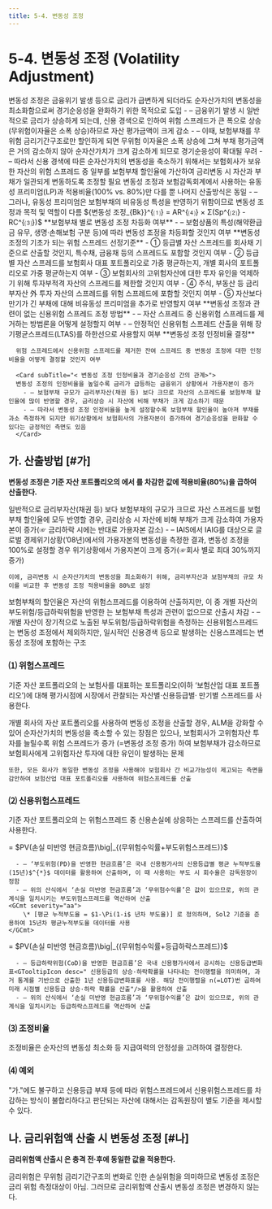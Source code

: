 ```yaml
---
title: 5-4. 변동성 조정 
---
```

# 5-4. 변동성 조정 (Volatility Adjustment)

<Accordion  activeIndex={[]}>
<AccordionTab header="변동성 조정의 역할">
    변동성 조정은 금융위기 발생 등으로 금리가 급변하게 되더라도 순자산가치의 변동성을 최소화함으로써 경기순응성을 완화하기 위한 목적으로 도입
      - – 금융위기 발생 시 일반적으로 금리가 상승하게 되는데, 신용 경색으로 인하여 위험 스프레드가 큰 폭으로 상승(무위험이자율은 소폭 상승)하므로 자산 평가금액이 크게 감소
      - – 이때, 보험부채를 무위험 금리기간구조로만 할인하게 되면 무위험 이자율은 소폭 상승에 그쳐 부채 평가금액은 거의 감소하지 않아 순자산가치가 크게 감소하게 되므로 경기순응성이 확대될 우려
      - – 따라서 신용 경색에 따른 순자산가치의 변동성을 축소하기 위해서는 보험회사가 보유한 자산의 위험 스프레드 중 일부를 보험부채 할인율에 가산하여 금리변동 시 자산과 부채가 일관되게 변동하도록 조정할 필요
</AccordionTab>
<AccordionTab header="변동성 조정과 유동성 프리미엄과 비교">
    변동성 조정과 보험감독회계에서 사용하는 유동성 프리미엄(LP)과 적용비율(100% vs. 80%)만 다를 뿐 나머지 산출방식은 동일
      - – 그러나, 유동성 프리미엄은 보험부채의 비유동성 특성을 반영하기 위함이므로 변동성 조정과 목적 및 역할이 다름
</AccordionTab>
<AccordionTab header="변동성 조정 산출을 위한 주요 고려사항">

<GMath title="변동성 조정">
    ${변동성 조정_{Bk}}^{⑴} = AR^{⑷} × Σ(Sp^{⑵} - RC^{⑶})$
</GMath>

<TabView scrollable>
<TabPanel header="⑴ Bucket ">
 **보험부채 별로 변동성 조정 차등화 여부**
      - – 보험상품의 특성(해약환급금 유무<GTooltipIcon desc="해약환급금이 없는 상품은 보험계약자의 해약율이 낮으므로 실질만기가 긴 특성"/>, 생명·손해보험 구분<GTooltipIcon desc="생명·장기손해보험은 계약만기가 길기 때문에 ALM 관리를 위한 장기 채권 투자비중이 높아지는 특성"/> 등)에 따라 변동성 조정을 차등화할 것인지 여부

</TabPanel>
<TabPanel header="⑵ Spread ">
    **변동성 조정의 기초가 되는 위험 스프레드 선정기준**
        - ① 등급별 자산 스프레드를 회사채 기준으로 산출할 것인지, 특수채, 금융채 등의 스프레드도 포함할 것인지 여부
        - ② 등급별 자산 스프레드를 보험회사 대표 포트폴리오로 가중 평균하는지, 개별 회사의 포트폴리오로 가중 평균하는지 여부
        - ③ 보험회사의 고위험자산에 대한 투자 유인<GTooltipIcon desc="스프레드가 높은 고위험자산 포함시 할인율이 상승하여 부채가 감소하는 효과"/>을 억제하기 위해 투자부적격 자산의 스프레드를 제한<GTooltipIcon desc="투자부적격 자산에 대해서는 투자적격 자산의 스프레드를 한도로 인정"/>할 것인지 여부
        - ④ 주식, 부동산 등 금리부자산 外 투자 자산의 스프레드를 위험 스프레드에 포함할 것인지 여부
        - ⑤ 자산보다 만기가 긴 부채에 대해 비유동성 프리미엄을 추가로 반영할지 여부

</TabPanel>
<TabPanel header="⑶ Risk Correction ">
   **변동성 조정과 관련이 없는 신용위험 스프레드 조정 방법**
        - – 자산 스프레드 중 신용위험 스프레드를 제거하는 방법론을 어떻게 설정할지 여부
        - – 안정적인 신용위험 스프레드 산출을 위해 장기평균스프레드(LTAS)를 하한선으로 사용할지 여부

</TabPanel>
<TabPanel header="⑷ Application Ratio ">
   **변동성 조정 인정비율 결정**

      위험 스프레드에서 신용위험 스프레드를 제거한 잔여 스프레드 중 변동성 조정에 대한 인정 비율을 어떻게 결정할 것인지 여부

      <Card subTitle="< 변동성 조정 인정비율과 경기순응성 간의 관계>">
      변동성 조정의 인정비율을 높일수록 금리가 급등하는 금융위기 상황에서 가용자본이 증가
        - – 보험부채 규모가 금리부자산(채권 등) 보다 크므로 자산의 스프레드를 보험부채 할인율에 많이 반영할 경우, 금리상승 시 자산에 비해 부채가 크게 감소하기 때문
        - – 따라서 변동성 조정 인정비율을 높게 설정할수록 보험부채 할인율이 높아져 부채를 과소 측정하게 되지만 위기상황에서 보험회사의 가용자본이 증가하여 경기순응성을 완화할 수 있다는 긍정적인 측면도 있음
      </Card>

</TabPanel>
</TabView>


</AccordionTab>
</Accordion>

## 가. 산출방법 [#가]
**변동성 조정은 기준 자산 포트폴리오의  <OverlayDemo id="위험스프레드"/>에서 <OverlayDemo id="신용위험스프레드"/>를 차감한 값에 적용비율(80%)을 곱하여 산출한다.**

<Accordion activeIndex={[]}>
<AccordionTab header="변동성 조정 적용비율을 80%로 적용하는 이유 ">
    일반적으로 금리부자산(채권 등) 보다 보험부채의 규모가 크므로 자산 스프레드를 보험부채 할인율에 모두 반영할 경우, 금리상승 시 자산에 비해 부채가 크게 감소하여 가용자본이 증가(☞ 금리하락 시에는 반대로 가용자본 감소)
      - – IAIS에서 IAIG를 대상으로 글로벌 경제위기상황(’08년)에서의 가용자본의 변동성을 측정한 결과, 변동성 조정을 100%로 설정할 경우 위기상황에서 가용자본이 크게 증가(☞회사 별로 최대 30%까지 증가)

    이에, 금리변동 시 순자산가치의 변동성을 최소화하기 위해, 금리부자산과 보험부채의 규모 차이를 비교한 후 변동성 조정 적용비율을 80%로 설정
</AccordionTab>
<AccordionTab header="신용위험 스프레드를 차감하는 이유 ">
    보험부채의 할인율은 자산의 위험스프레드를 이용하여 산출하지만, 이 중 개별 자산의 부도위험/등급하락위험을 반영한 <OverlayDemo id="신용위험스프레드"/>는 보험부채 특성과 관련이 없으므로 <OverlayDemo id="변동성조정"/> 산출시 차감
      - – 개별 자산이 장기적으로 노출된 부도위험/등급하락위험을 측정하는 신용위험스프레드는 변동성 조정에서 제외하지만, 일시적인 신용경색 등으로 발생하는 신용스프레드는 변동성 조정에 포함하는 구조
</AccordionTab>
</Accordion>

### ⑴ 위험스프레드
기준 자산 포트폴리오의  <OverlayDemo id="위험스프레드"/>는 보험사를 대표하는 포트폴리오(이하 ‘보험산업 대표 포트폴리오’)에 대해 평가시점에 시장에서 관찰되는 자산별·신용등급별· 만기별 스프레드를 사용한다.

<Accordion activeIndex={[]}>
<AccordionTab header="보험산업 대표 포트폴리오를 사용하는 이유 ">
    개별 회사의 자산 포트폴리오를 사용하여 변동성 조정을 산출할 경우, ALM을 강화할 수 있어 순자산가치의 변동성을 축소할 수 있는 장점은 있으나, 보험회사가 고위험자산 투자를 늘릴수록 위험 스프레드가 증가 (=변동성 조정 증가) 하여 보험부채가 감소하므로 보험회사에게 고위험자산 투자에 대한 유인이 발생하는 문제

    또한, 모든 회사가 동일한 변동성 조정을 사용해야 보험회사 간 비교가능성이 제고되는 측면을 감안하여 보험산업 대표 포트폴리오를 사용하여 위험스프레드를 산출
</AccordionTab>
</Accordion>


### ⑵ 신용위험스프레드
기준 자산 포트폴리오의 <OverlayDemo id="신용위험스프레드"/>는 위험스프레드 중 신용손실에 상응하는 스프레드를 산출하여 사용한다.

<Accordion  activeIndex={[]}>
<AccordionTab header="부도위험스프레드 산출방법 ">
    <GMath title="부도위험을 반영한 현금흐름을 무위험수익률로 할인한 현재가치">
    = $PV(손실 미반영 현금흐름)\big|_{(무위험수익률+부도위험스프레드)}$
    </GMath>

      - – ‘부도위험(PD)을 반영한 현금흐름’은 국내 신용평가사의 신용등급별 평균 누적부도율 (15년)$^{*}$ 데이터를 활용하여 산출하며, 이 때 사용하는 부도 시 회수율은 감독원장이 정함
      - – 위의 산식에서 ‘손실 미반영 현금흐름’과 ‘무위험수익률’은 값이 있으므로, 위의 관계식을 일치시키는 부도위험스프레드를 역산하여 산출
    <GCmt severity="aa"> 
        \* [평균 누적부도율 = $1-\Pi(1-i$ 년차 부도율)] 로 정의하며, Sol2 기준을 준용하여 15년차 평균누적부도율 데이터를 사용
    </GCmt>

</AccordionTab>
<AccordionTab header="등급하락스프레드 산출방법 ">
    <GMath title="등급하락위험을 반영한 현금흐름을 무위험수익률로 할인한 현재가치">
    = $PV(손실 미반영 현금흐름)\big|_{(무위험수익률+등급하락스프레드)}$
    </GMath>

      - – 등급하락위험(CoD)을 반영한 현금흐름’은 국내 신용평가사에서 공시하는 신용등급변화표<GTooltipIcon desc=" 신용등급의 상승·하락확률을 나타내는 전이행렬을 의미하며, 과거 통계를 기반으로 산출한 1년 신용등급변화표를 사용. 해당 전이행렬을 n(=LOT)번 곱하여 미래 시점별 신용등급 상승·하락 확률을 산출"/>을 활용하여 산출
      - – 위의 산식에서 ‘손실 미반영 현금흐름’과 ‘무위험수익률’은 값이 있으므로, 위의 관계식을 일치시키는 등급하락스프레드를 역산하여 산출

</AccordionTab>
</Accordion>

### ⑶ 조정비율
조정비율은 순자산의 변동성 최소화 등 지급여력의 안정성을 고려하여 결정한다.

### ⑷ 예외
"가."에도 불구하고 신용등급 부재 등에 따라 위험스프레드에서 신용위험스프레드를 차감하는 방식이 불합리하다고 판단되는 자산에 대해서는 감독원장이 별도 기준을 제시할 수 있다.

## 나. 금리위험액 산출 시 변동성 조정 [#나]
**금리위험액 산출시 <OverlayDemo id="변동성조정"/>은 충격 전·후에 동일한 값을 적용한다.**

<Accordion activeIndex={[]}>
<AccordionTab header="금리위험액 산출시 변동성 조정은 변경하지 않는 이유 ">
    금리위험은 무위험 금리기간구조의 변화로 인한 손실위험을 의미하므로 변동성 조정은 금리 위험 측정대상이 아님. 그러므로 금리위험액 산출시 변동성 조정은 변경하지 않는다.
</AccordionTab>
</Accordion>
